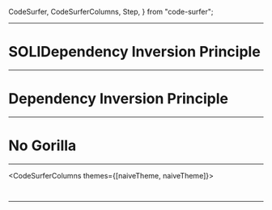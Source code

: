   CodeSurfer,
  CodeSurferColumns,
  Step,
} from "code-surfer";



---

# SOLIDependency Inversion Principle

---

# Dependency Inversion Principle

---

# No Gorilla

---

<CodeSurferColumns themes={[naiveTheme, naiveTheme]}>

<Step>

```ts file=./src/BusinessLogicNaive.js title="Naive Business Logic"
```

</Step>

<Step>

```ts 1 file=./src/BusinessLogicNaive.js title="Naive Business Logic" subtitle="has outward dependencies"
```

</Step>

</CodeSurferColumns>

---
